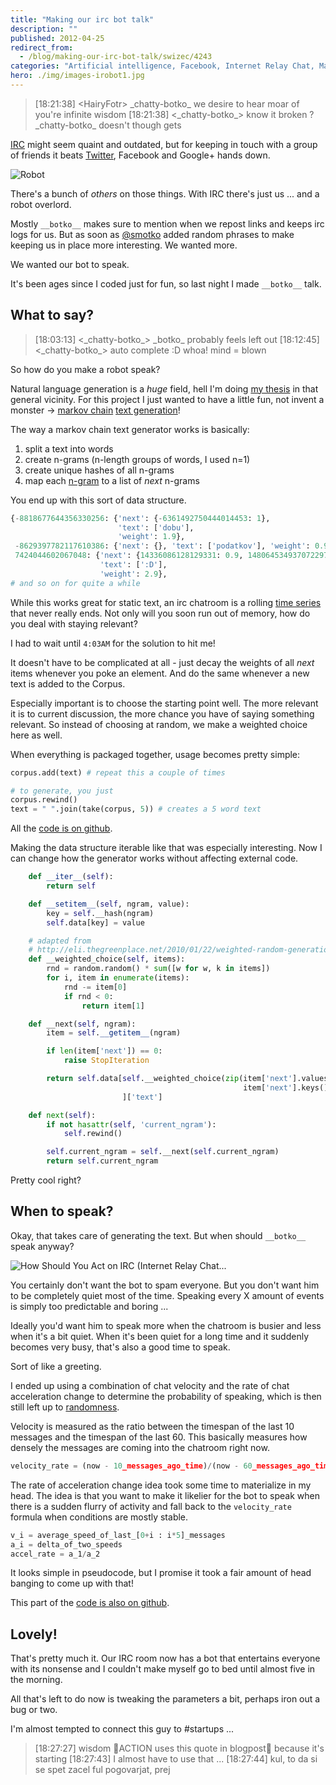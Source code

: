 ```yaml
---
title: "Making our irc bot talk"
description: ""
published: 2012-04-25
redirect_from:
  - /blog/making-our-irc-bot-talk/swizec/4243
categories: "Artificial intelligence, Facebook, Internet Relay Chat, Markov chain, Time series, Twitter, Uncategorized"
hero: ./img/images-irobot1.jpg
---
```


> \[18:21:38] &lt;HairyFotr> \_chatty-botko\_ we desire to hear moar of you're infinite wisdom \[18:21:38] &lt;\_chatty-botko\_> know it broken ? \_chatty-botko\_ doesn't though gets

[IRC](http://en.wikipedia.org/wiki/Internet_Relay_Chat "Internet Relay Chat") might seem quaint and outdated, but for keeping in touch with a group of friends it beats [Twitter](http://twitter.com "Twitter"), Facebook and Google+ hands down.

![Robot](./img/images-irobot1.jpg)

There's a bunch of _others_ on those things. With IRC there's just us ... and a robot overlord.

Mostly `__botko__` makes sure to mention when we repost links and keeps irc logs for us. But as soon as [@smotko](https://twitter.com/#!/smotko) added random phrases to make keeping us in place more interesting. We wanted more.

We wanted our bot to speak.

It's been ages since I coded just for fun, so last night I made `__botko__` talk.

## What to say?

> \[18:03:13] &lt;\_chatty-botko\_> \_botko\_ probably feels left out \[18:12:45] &lt;\_chatty-botko\_> auto complete :D whoa! mind = blown

So how do you make a robot speak?

Natural language generation is a _huge_ field, hell I'm doing [my thesis](http://swizec.github.com/Le-Thesis/) in that general vicinity. For this project I just wanted to have a little fun, not invent a monster -> [markov chain](http://en.wikipedia.org/wiki/Markov_chain "Markov chain") [text generation](http://en.wikipedia.org/wiki/Natural_language_generation "Natural language generation")!

The way a markov chain text generator works is basically:

1.  split a text into words
2.  create n-grams (n-length groups of words, I used n=1)
3.  create unique hashes of all n-grams
4.  map each [n-gram](http://en.wikipedia.org/wiki/N-gram "N-gram") to a list of _next_ n-grams

You end up with this sort of data structure.

```python
{-8818677644356330256: {'next': {-6361492750444014453: 1},
                        'text': ['dobu'],
                        'weight': 1.9},
 -8629397782117610386: {'next': {}, 'text': ['podatkov'], 'weight': 0.9},
 7424044602067048: {'next': {14336086128129331: 0.9, 1480645349370722979: 1},
                    'text': [':D'],
                    'weight': 2.9},
# and so on for quite a while
```

While this works great for static text, an irc chatroom is a rolling [time series](http://en.wikipedia.org/wiki/Time_series "Time series") that never really ends. Not only will you soon run out of memory, how do you deal with staying relevant?

I had to wait until `4:03AM` for the solution to hit me!

It doesn't have to be complicated at all - just decay the weights of all _next_ items whenever you poke an element. And do the same whenever a new text is added to the Corpus.

Especially important is to choose the starting point well. The more relevant it is to current discussion, the more chance you have of saying something relevant. So instead of choosing at random, we make a weighted choice here as well.

When everything is packaged together, usage becomes pretty simple:

```python
corpus.add(text) # repeat this a couple of times

# to generate, you just
corpus.rewind()
text = " ".join(take(corpus, 5)) # creates a 5 word text
```

All the [code is on github](https://github.com/Swizec/botko/blob/speaking/src/Corpus.py).

Making the data structure iterable like that was especially interesting. Now I can change how the generator works without affecting external code.

```python
    def __iter__(self):
        return self

    def __setitem__(self, ngram, value):
        key = self.__hash(ngram)
        self.data[key] = value

    # adapted from
    # http://eli.thegreenplace.net/2010/01/22/weighted-random-generation-in-python/
    def __weighted_choice(self, items):
        rnd = random.random() * sum([w for w, k in items])
        for i, item in enumerate(items):
            rnd -= item[0]
            if rnd < 0:
                return item[1]

    def __next(self, ngram):
        item = self.__getitem__(ngram)

        if len(item['next']) == 0:
            raise StopIteration

        return self.data[self.__weighted_choice(zip(item['next'].values(),
                                                    item['next'].keys()))
                         ]['text']

    def next(self):
        if not hasattr(self, 'current_ngram'):
            self.rewind()

        self.current_ngram = self.__next(self.current_ngram)
        return self.current_ngram
```

Pretty cool right?

## When to speak?

Okay, that takes care of generating the text. But when should `__botko__` speak anyway?

![How Should You Act on IRC (Internet Relay Chat...](./img/3246-2866792711_027e60dd7e_m.jpg)

You certainly don't want the bot to spam everyone. But you don't want him to be completely quiet most of the time. Speaking every X amount of events is simply too predictable and boring ...

Ideally you'd want him to speak more when the chatroom is busier and less when it's a bit quiet. When it's been quiet for a long time and it suddenly becomes very busy, that's also a good time to speak.

Sort of like a greeting.

I ended up using a combination of chat velocity and the rate of chat acceleration change to determine the probability of speaking, which is then still left up to [randomness](http://en.wikipedia.org/wiki/Randomness "Randomness").

Velocity is measured as the ratio between the timespan of the last 10 messages and the timespan of the last 60. This basically measures how densely the messages are coming into the chatroom right now.

```python
velocity_rate = (now - 10_messages_ago_time)/(now - 60_messages_ago_time)
```

The rate of acceleration change idea took some time to materialize in my head. The idea is that you want to make it likelier for the bot to speak when there is a sudden flurry of activity and fall back to the `velocity_rate` formula when conditions are mostly stable.

```python
v_i = average_speed_of_last_[0+i : i*5]_messages
a_i = delta_of_two_speeds
accel_rate = a_1/a_2
```

It looks simple in pseudocode, but I promise it took a fair amount of head banging to come up with that!

This part of the [code is also on github](https://github.com/Swizec/botko/blob/speaking/src/chitchat.py).

## Lovely!

That's pretty much it. Our IRC room now has a bot that entertains everyone with its nonsense and I couldn't make myself go to bed until almost five in the morning.

All that's left to do now is tweaking the parameters a bit, perhaps iron out a bug or two.

I'm almost tempted to connect this guy to #startups ...

> \[18:27:27] wisdom ACTION uses this quote in blogpost because it's starting \[18:27:43] I almost have to use that ... \[18:27:44] kul, to da si se spet zacel ful pogovarjat, prej
